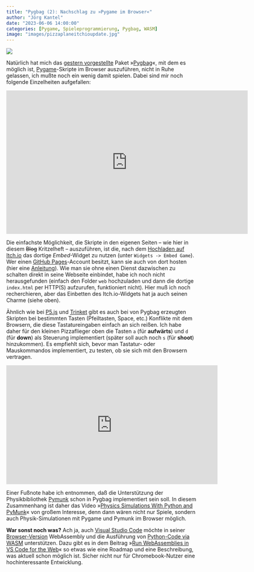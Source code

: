 ```yaml
---
title: "Pygbag (2): Nachschlag zu »Pygame im Browser«"
author: "Jörg Kantel"
date: "2023-06-06 14:00:00"
categories: [Pygame, Spieleprogrammierung, Pygbag, WASM]
image: "images/pizzaplaneitchioupdate.jpg"
---
```


[![](images/pizzaplaneitchioupdate-b.jpg)](https://www.flickr.com/photos/schockwellenreiter/52955310235/)

Natürlich hat mich das [gestern vorgestellte](https://kantel.github.io/posts/2023060501_pygame_im_browser/) Paket »[Pygbag](http://cognitiones.kantel-chaos-team.de/multimedia/spieleprogrammierung/pygbag.html)«, mit dem es möglich ist, [Pygame](http://cognitiones.kantel-chaos-team.de/multimedia/spieleprogrammierung/pygame.html)-Skripte im Browser auszuführen, nicht in Ruhe gelassen, ich mußte noch ein wenig damit spielen. Dabei sind mir noch folgende Einzelheiten aufgefallen:

<iframe frameborder="0" src="https://itch.io/embed-upload/8059129?color=00507d" allowfullscreen="" width="640" height="380"><a href="https://kantel.itch.io/pygbag-test">Play Pygbag Test on itch.io</a></iframe>

Die einfachste Möglichkeit, die Skripte in den eigenen Seiten -- wie hier in diesem ~~Blog~~ Kritzelheft -- auszuführen, ist die, nach dem [Hochladen auf Itch.io](https://kantel.itch.io/pygbag-test) das dortige *Embed*-Widget zu nutzen (unter `Widgets -> Embed Game`). Wer einen [GitHub Pages](http://cognitiones.kantel-chaos-team.de/webworking/webservices/githubpages.html)-Account besitzt, kann sie auch von dort hosten (hier eine [Anleitung](https://pygame-web.github.io/wiki/pygbag/github.io/)). Wie man sie ohne einen Dienst dazwischen zu schalten direkt in seine Webseite einbindet, habe ich noch nicht herausgefunden (einfach den Folder `web` hochzuladen und dann die dortige `index.html` per HTTP(S) aufzurufen, funktioniert nicht). Hier muß ich noch recherchieren, aber das Einbetten des Itch.io-Widgets hat ja auch seinen Charme (siehe oben).

Ähnlich wie bei [P5.js](http://cognitiones.kantel-chaos-team.de/programmierung/creativecoding/processing/p5js.html) und [Trinket](http://cognitiones.kantel-chaos-team.de/programmierung/python/trinket.html) gibt es auch bei von Pygbag erzeugten Skripten bei bestimmten Tasten (Pfeiltasten, Space, etc.) Konflikte mit dem Browsern, die diese Tastatureingaben einfach an sich reißen. Ich habe daher für den kleinen Pizzaflieger oben die Tasten `a` (für **aufwärts**) und `d` (für **down**) als Steuerung implementiert (später soll auch noch `s` (für **shoot**) hinzukommen). Es empfiehlt sich, bevor man Tastatur- oder Mauskommandos implementiert, zu testen, ob sie sich mit den Browsern vertragen.

<iframe width="560" height="315" src="https://www.youtube.com/embed/tLsi2DeUsak" title="YouTube video player" frameborder="0" allow="accelerometer; autoplay; clipboard-write; encrypted-media; gyroscope; picture-in-picture; web-share" allowfullscreen></iframe>

Einer Fußnote habe ich entnommen, daß die Unterstützung der Physikbibliothek [Pymunk](http://cognitiones.kantel-chaos-team.de/programmierung/python/pymunk.html) schon in Pygbag implementiert sein soll. In diesem Zusammenhang ist daher das Video »[Physics Simulations With Python and PyMunk](https://www.youtube.com/watch?v=tLsi2DeUsak)« von großem Interesse, denn dann wären nicht nur Spiele, sondern auch Physik-Simulationen mit Pygame und Pymunk im Browser möglich.

**War sonst noch was?** Ach ja, auch [Visual Studio Code](http://cognitiones.kantel-chaos-team.de/produktivitaet/visualstudiocode.html) möchte in seiner [Browser-Version](https://vscode.dev/) WebAssembly und die Ausführung von [Python-Code via WASM](https://github.com/brettcannon/cpython-wasi-build/releases) unterstützen. Dazu gibt es in dem Beitrag »[Run WebAssemblies in VS Code for the Web](https://code.visualstudio.com/blogs/2023/06/05/vscode-wasm-wasi)« so etwas wie eine Roadmap und eine Beschreibung, was aktuell schon möglich ist. Sicher nicht nur für Chromebook-Nutzer eine hochinteressante Entwicklung.